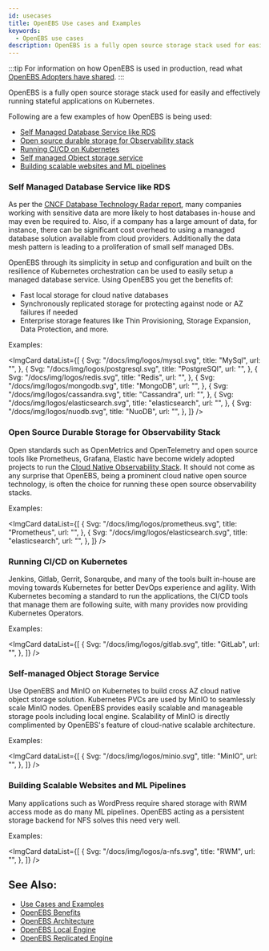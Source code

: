 ```yaml
---
id: usecases
title: OpenEBS Use cases and Examples
keywords:
  - OpenEBS use cases
description: OpenEBS is a fully open source storage stack used for easily and effectively running stateful applications on Kubernetes.
---
```



:::tip
For information on how OpenEBS is used in production, read what [OpenEBS Adopters have shared](https://github.com/openebs/openebs/blob/HEAD/ADOPTERS.md).
:::

OpenEBS is a fully open source storage stack used for easily and effectively running stateful applications on Kubernetes.

Following are a few examples of how OpenEBS is being used:

- [Self Managed Database Service like RDS](#self-managed-database-service-like-rds)
- [Open source durable storage for Observability stack](#open-source-durable-storage-for-observability-stack)
- [Running CI/CD on Kubernetes](#running-ci-cd-on-kubernetes)
- [Self managed Object storage service](#self-managed-object-storage-service)
- [Building scalable websites and ML pipelines](#building-scalable-websites-and-ml-pipelines)

### Self Managed Database Service like RDS

As per the [CNCF Database Technology Radar report](https://radar.cncf.io/2020-11-database-storage), many companies working with sensitive data are more likely to host databases in-house and may even be required to. Also, if a company has a large amount of data, for instance, there can be significant cost overhead to using a managed database solution available from cloud providers. Additionally the data mesh pattern is leading to a proliferation of small self managed DBs.  

OpenEBS through its simplicity in setup and configuration and built on the resilience of Kubernetes orchestration can be used to easily setup a managed database service. Using OpenEBS you get the benefits of:

- Fast local storage for cloud native databases
- Synchronously replicated storage for protecting against node or AZ failures if needed
- Enterprise storage features like Thin Provisioning, Storage Expansion, Data Protection, and more.

Examples:

<ImgCard
  dataList={[
    {
      Svg: "/docs/img/logos/mysql.svg",
      title: "MySql",
      url: "",
    },
    {
      Svg: "/docs/img/logos/postgresql.svg",
      title: "PostgreSQl",
      url: "",
    },
    {
      Svg: "/docs/img/logos/redis.svg",
      title: "Redis",
      url: "",
    },
    {
      Svg: "/docs/img/logos/mongodb.svg",
      title: "MongoDB",
      url: "",
    },
    {
      Svg: "/docs/img/logos/cassandra.svg",
      title: "Cassandra",
      url: "",
    },
    {
      Svg: "/docs/img/logos/elasticsearch.svg",
      title: "elasticsearch",
      url: "",
    },
    {
      Svg: "/docs/img/logos/nuodb.svg",
      title: "NuoDB",
      url: "",
    },
  ]}
/>

### Open Source Durable Storage for Observability Stack

Open standards such as OpenMetrics and OpenTelemetry and open source tools like Prometheus, Grafana, Elastic have become widely adopted projects to run the [Cloud Native Observability Stack](https://radar.cncf.io/2020-09-observability). It should not come as any surprise that OpenEBS, being a prominent cloud native open source technology, is often the choice for running these open source observability stacks.

Examples:

<ImgCard
  dataList={[
    {
      Svg: "/docs/img/logos/prometheus.svg",
      title: "Prometheus",
      url: "",
    },
    {
      Svg: "/docs/img/logos/elasticsearch.svg",
      title: "elasticsearch",
      url: "",
    },
  ]}
/>

### Running CI/CD on Kubernetes

Jenkins, Gitlab, Gerrit, Sonarqube, and many of the tools built in-house are moving towards Kubernetes for better DevOps experience and agility. With Kubernetes becoming a standard to run the applications, the CI/CD tools that manage them are following suite, with many provides now providing Kubernetes Operators.

Examples:

<ImgCard
  dataList={[
    {
      Svg: "/docs/img/logos/gitlab.svg",
      title: "GitLab",
      url: "",
    },
  ]}
/>

### Self-managed Object Storage Service

Use OpenEBS and MinIO on Kubernetes to build cross AZ cloud native object storage solution. Kubernetes PVCs are used by MinIO to seamlessly scale MinIO nodes. OpenEBS provides easily scalable and manageable storage pools including local engine. Scalability of MinIO is directly complimented by OpenEBS's feature of cloud-native scalable architecture.

Examples:

<ImgCard
  dataList={[
    {
      Svg: "/docs/img/logos/minio.svg",
      title: "MinIO",
      url: "",
    },
  ]}
/>

### Building Scalable Websites and ML Pipelines

Many applications such as WordPress require shared storage with RWM access mode as do many ML pipelines. OpenEBS acting as a persistent storage backend for NFS solves this need very well.

Examples:

<ImgCard
  dataList={[
    {
      Svg: "/docs/img/logos/a-nfs.svg",
      title: "RWM",
      url: "",
    },
  ]}
/>

## See Also:

- [Use Cases and Examples](use-cases-and-examples.mdx)
- [OpenEBS Benefits](benefits.mdx)
- [OpenEBS Architecture](../concepts/architecture.md)
- [OpenEBS Local Engine](../concepts/data-engines/local-engine.md)
- [OpenEBS Replicated Engine](../concepts/data-engines/replicated-engine.md)
